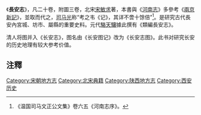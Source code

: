 《'''長安志'''》，凡二十卷，附圖三卷，北宋[[宋敏求|宋敏求]]著，本書與《[[河南志|河南志]]》多參考《[[兩京新記|兩京新記]]》，並取而代之，[[司马光|司马光]]称“考之韦《记》，其详不啻十馀倍”<ref>《温国司马文正公文集》卷六五《河南志序》。</ref>。是研究古代長安內宮城、坊市、屬縣的重要史料。元代[[駱天驤|駱天驤]]據此撰有《類編長安志》。

清人将图并入《长安志》，图名由《长安图记》改为《长安志图》。此书对研究长安的历史地理有较大参考价值。

==注釋==
<div class="references-small">
<references />
</div>
{{wikisource|長安志 (四庫全書本)}}
{{Historical-book-stub}}
[[Category:宋朝地方志|Category:宋朝地方志]]
[[Category:北宋典籍|Category:北宋典籍]]
[[Category:陕西地方志|Category:陕西地方志]]
[[Category:西安历史|Category:西安历史]]
